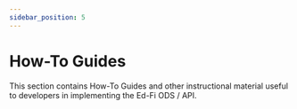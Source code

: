 ```yaml
---
sidebar_position: 5
---
```


# How-To Guides

This section contains How-To Guides and other instructional material useful to
developers in implementing the Ed-Fi ODS / API.


<DocCardList />
